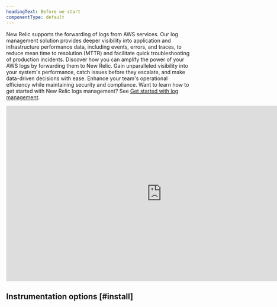 ```yaml
---
headingText: Before we start
componentType: default
---
```


New Relic supports the forwarding of logs from AWS services. Our log management solution provides deeper visibility into application and infrastructure performance data, including events, errors, and traces, to reduce mean time to resolution (MTTR) and facilitate quick troubleshooting of production incidents. Discover how you can amplify the power of your AWS logs by forwarding them to New Relic. Gain unparalleled visibility into your system's performance, catch issues before they escalate, and make data-driven decisions with ease. Enhance your team's operational efficiency while maintaining security and compliance.
Want to learn how to get started with New Relic logs management? See [Get started with log management](/docs/logs/get-started/get-started-log-management/).

<iframe width="840" height="473" src="https://www.youtube.com/embed/pIc1FhI4S4Q?si=i0vRgymx4CcMbph5" title="YouTube video player" frameborder="0" allow="accelerometer; autoplay; clipboard-write; encrypted-media; gyroscope; picture-in-picture; web-share" referrerpolicy="strict-origin-when-cross-origin" allowfullscreen></iframe>


## Instrumentation options [#install]